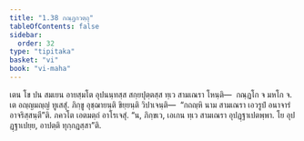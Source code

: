 ```yaml
---
title: "1.38 กณฺฏกวตฺถุ"
tableOfContents: false
sidebar:
  order: 32
type: "tipitaka"
basket: "vi"
book: "vi-maha"
---
```



<DynamicBreadcrumb />

<Division number="101" book="vi-maha">

<Paragraph number="442" book="vi-maha">
เตน โข ปน สมเยน อายสฺมโต อุปนนฺทสฺส สกฺยปุตฺตสฺส ทฺเว สามเณรา โหนฺติ—  กณฺฏโก จ มหโก จ. เต อญฺญมญฺญํ ทูเสสุํ. ภิกฺขู อุชฺฌายนฺติ ขิยฺยนฺติ วิปาเจนฺติ—  “กถญฺหิ นาม สามเณรา เอวรูปํ อนาจารํ อาจริสฺสนฺตี”ติ. ภควโต เอตมตฺถํ อาโรเจสุํ. “น, ภิกฺขเว, เอเกน ทฺเว สามเณรา อุปฏฺฐาเปตพฺพา. โย อุปฏฺฐาเปยฺย, อาปตฺติ ทุกฺกฏสฺสา”ติ.
</Paragraph>
</Division>